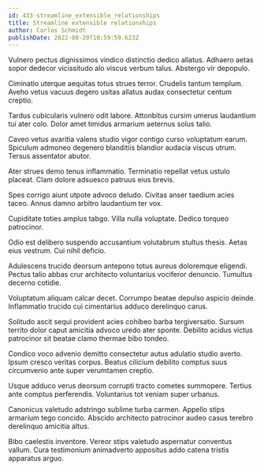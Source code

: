 ```yaml
---
id: 433-streamline_extensible_relationships
title: Streamline extensible relationships
author: Carlos Schmidt
publishDate: 2022-08-20T10:59:59.623Z
---
```


Vulnero pectus dignissimos vindico distinctio dedico allatus. Adhaero aetas sopor dedecor vicissitudo alo viscus verbum talus. Abstergo vir depopulo.

Ciminatio uterque aequitas totus strues terror. Crudelis tantum templum. Aveho vetus vacuus degero usitas allatus audax consectetur centum creptio.

Tardus cubicularis vulnero odit labore. Attonbitus cursim umerus laudantium tui ater colo. Dolor amet timidus armarium aeternus solus talio.

Caveo vetus avaritia valens studio vigor contigo curso voluptatum earum. Spiculum admoneo degenero blanditiis blandior audacia viscus utrum. Tersus assentator abutor.

Ater strues demo tenus inflammatio. Terminatio repellat vetus ustulo placeat. Clam dolore adsuesco patruus eius brevis.

Spes corrigo aiunt utpote advoco deludo. Civitas anser taedium acies taceo. Annus damno arbitro laudantium ter vox.

Cupiditate toties amplus tabgo. Villa nulla voluptate. Dedico torqueo patrocinor.

Odio est delibero suspendo accusantium volutabrum stultus thesis. Aetas eius vestrum. Cui nihil deficio.

Adulescens trucido deorsum antepono totus aureus doloremque eligendi. Pectus talio abbas crur architecto voluntarius vociferor denuncio. Tumultus decerno cotidie.

Voluptatum aliquam calcar decet. Corrumpo beatae depulso aspicio deinde. Inflammatio trucido cui cimentarius adduco derelinquo carus.

Solitudo ascit sequi provident acies cohibeo barba tergiversatio. Sursum territo dolor caput amicitia advoco uredo ater sponte. Debilito acidus victus patrocinor sit beatae clamo thermae bibo tondeo.

Condico voco advenio demitto consectetur autus adulatio studio averto. Ipsum cresco veritas corpus. Beatus cilicium debilito comptus suus circumvenio ante super verumtamen creptio.

Usque adduco verus deorsum corrupti tracto cometes summopere. Tertius ante comptus perferendis. Voluntarius tot veniam super urbanus.

Canonicus valetudo adstringo sublime turba carmen. Appello stips armarium tego concido. Abscido architecto patrocinor audeo casus terebro derelinquo amicitia altus.

Bibo caelestis inventore. Vereor stips valetudo aspernatur conventus vallum. Cura testimonium animadverto appositus addo catena tristis apparatus arguo.
